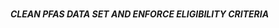 #####                                                      #####
##### CLEAN PFAS DATA SET AND ENFORCE ELIGIBILITY CRITERIA #####
#####                                                      #####

```r

```

